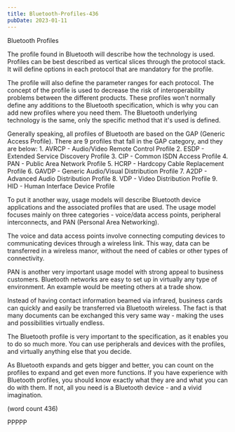 ```yaml
---
title: Bluetooth-Profiles-436
pubDate: 2023-01-11
---
```


Bluetooth Profiles

The profile found in Bluetooth will describe how
the technology is used.  Profiles can be best
described as vertical slices through the protocol
stack.  It will define options in each protocol
that are mandatory for the profile.

The profile will also define the parameter ranges
for each protocol.  The concept of the profile is
used to decrease the risk of interoperability 
problems between the different products.  These
profiles won't normally define any additions to
the Bluetooth specification, which is why you can
add new profiles where you need them.  The 
Bluetooth underlying technology is the same, only
the specific method that it's used is defined.

Generally speaking, all profiles of Bluetooth are
based on the GAP (Generic Access Profile).  There
are 9 profiles that fall in the GAP category, and
they are below:	
	1.  AVRCP - Audio/Video Remote Control
Profile
	2.  ESDP - Extended Service Discovery Profile
	3.  CIP - Common ISDN Access Profile
	4.  PAN - Public Area Network Profile
	5.  HCRP - Hardcopy Cable Replacement
Profile
	6.  GAVDP - Generic Audio/Visual Distribution
Profile
	7.  A2DP - Advanced Audio Distribution Profile
	8.  VDP - Video Distribution Profile
	9.  HID - Human Interface Device Profile

To put it another way, usage models will describe
Bluetooth device applications and the associated 
profiles that are used.  The usage model focuses
mainly on three categories - voice/data access points,
peripheral interconnects, and PAN (Personal Area
Networking).

The voice and data access points involve connecting
computing devices to communicating devices through 
a wireless link. This way, data can be transferred
in a wireless manor, without the need of cables or
other types of connectivity.

PAN  is another very important usage model with 
strong appeal to business customers.  Bluetooth
networks are easy to set up in virtually any type
of environment.  An example would be meeting
others at a trade show.

Instead of having contact information beamed via
infrared, business cards can quickly and easily be
transferred via Bluetooth wireless.  The fact is
that many documents can be exchanged this very
same way - making the uses and possibilities 
virtually endless.

The Bluetooth profile is very important to the
specification, as it enables you to do so much
more.  You can use peripherals and devices with
the profiles, and virtually anything else that you
decide.

As Bluetooth expands and gets bigger and better,
you can count on the profiles to expand and get
even more functions.  If you have experience with
Bluetooth profiles, you should know exactly what
they are and what you can do with them.  If not,
all you need is a Bluetooth device - and a vivid
imagination.

(word count 436)

PPPPP